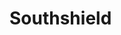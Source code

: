 
# Southshield
<ProjectDetails
  region="Reach"
  house="House Serry"
  type="Landmark"
  status="Not Started"
  warp="/warp southshield"
  projectLead=""
  dateStarted="undefined"
  dateCompleted="undefined"
/>
